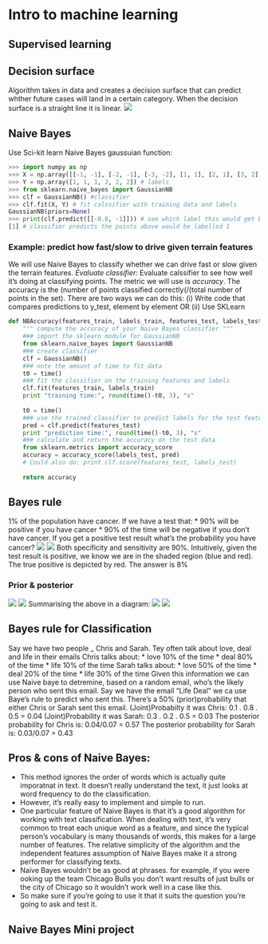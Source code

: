 # Intro to machine learning
## Supervised learning

## Decision surface
Algorithm takes in data and creates a decision surface that can predict whther future cases will land in a certain category. 
When the decision surface is a straight line it is linear.
![](screenshots/decision_surface.png) 

## Naive Bayes
Use Sci-kit learn Naive Bayes gaussuian function:
```python
>>> import numpy as np
>>> X = np.array([[-1, -1], [-2, -1], [-3, -2], [1, 1], [2, 1], [3, 2]]) #training data
>>> Y = np.array([1, 1, 1, 2, 2, 2]) # labels
>>> from sklearn.naive_bayes import GaussianNB
>>> clf = GaussianNB() #classifier
>>> clf.fit(X, Y) # fit calssifier with training data and labels
GaussianNB(priors=None)
>>> print(clf.predict([[-0.8, -1]])) # see which label this would get based on classifier
[1] # classifier predicts the points above would be labelled 1
```

### Example: predict how fast/slow to drive given terrain features
We will use Naive Bayes to classify whether we can drive fast or slow given the
terrain features. 
*Evaluate classifier:*
Evaluate calssifier to see how well it's doing at classifying points. The metric we will use is *accuracy*. The accuracy is the (number of points classified correctly(/(total number of points in the set). 
There are two ways we can do this:
(i) Write code that compares predictions to y_test, element by element OR
(ii) Use SKLearn 
```python
def NBAccuracy(features_train, labels_train, features_test, labels_test):
    """ compute the accuracy of your Naive Bayes classifier """
    ### import the sklearn module for GaussianNB
    from sklearn.naive_bayes import GaussianNB
    ### create classifier
    clf = GaussianNB()
    ### note the amount of time to fit data
    t0 = time()
    ### fit the classifier on the training features and labels
    clf.fit(features_train, labels_train)
    print "training time:", round(time()-t0, 3), "s"
    
    t0 = time()
    ### use the trained classifier to predict labels for the test features
    pred = clf.predict(features_test)
    print "prediction time:", round(time()-t0, 3), "s"
    ### calculate and return the accuracy on the test data
    from sklearn.metrics import accuracy_score
    accuracy = accuracy_score(labels_test, pred) 
    # Could also do: print clf.score(features_test, labels_test)
    
    return accuracy
```

## Bayes rule
1% of the population have cancer. If we have a test that:
* 90% will be positive if you have cancer
* 90% of the time will be negative if you don't have cancer.
If you get a positive test result what's the probability you have cancer?
![](screenshots/q_chance_of_c.png) 
![](screenshots/chance_of_c.png) 
Both specificity and sensitivity are 90%.  Intuitively, given the test result is 
positive, we know we are in the shaded region (blue and red).  The true positive 
is depicted by red. The answer is 8%

### Prior & posterior
![](screenshots/bayes_rule.png) 
![](screenshots/cancer_1.png) 
Summarising the above in a diagram:
![](screenshots/cancer_2.png)
![](screenshots/cancer_3.png) 

## Bayes rule for Classification
Say we have two people _ Chris and Sarah. Tey often talk about love, deal and life in their emails 
Chris talks about:
* love 10% of the time
* deal 80% of the time
* life 10% of the time
Sarah talks about:
* love 50% of the time
* deal 20% of the time
* life 30% of the time
Given this information we can use Naive baye to detremine, based on a random email, who's the likely person who sent this email. 
Say we have the email "Life Deal" we ca use Baye's rule to predict who sent this. There's a 50% (prior)probability that either Chris or Sarah sent this email.
(Joint)Probabilty it was Chris: 0.1 . 0.8 . 0.5 = 0.04
(Joint)Probability it was Sarah: 0.3 . 0.2 . 0.5 = 0.03
The posterior probability for Chris is: 0.04/0.07 = 0.57 
The posterior probability for Sarah is: 0.03/0.07 = 0.43

## Pros & cons of Naive Bayes:
* This method ignores the order of words which is actually quite imporatnat in text. It doesn't really understand the text, it just looks at word frequency to do the classification.
* However, it's really easy to implement and simple to run. 
* One particular feature of Naive Bayes is that it’s a good algorithm for working 
with text classification. When dealing with text, it’s very common to treat each unique 
word as a feature, and since the typical person’s vocabulary is many thousands of words, 
this makes for a large number of features. The relative simplicity of the algorithm and the 
independent features assumption of Naive Bayes make it a strong performer for classifying texts. 
* Naive Bayes wouldn't be as good at phrases. for example, if you were ooking up the team Chicago Bulls you don't want results of just bulls or the city of Chicago so it wouldn't work well in a case like this. 
* So make sure if you're going to use it that it suits the question you're going to ask and test it.

## Naive Bayes Mini project
















